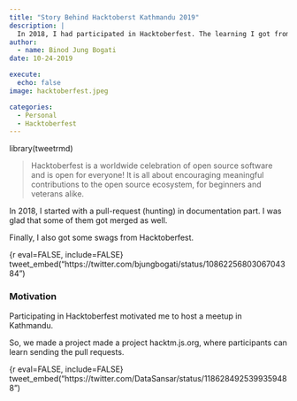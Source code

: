 ```yaml
---
title: "Story Behind Hacktoberst Kathmandu 2019"
description: |
  In 2018, I had participated in Hacktoberfest. The learning I got from participation helped me explore more about open-source culture.
author:
  - name: Binod Jung Bogati
date: 10-24-2019

execute: 
  echo: false
image: hacktoberfest.jpeg

categories:
  - Personal
  - Hacktoberfest
---
```




library(tweetrmd)


> Hacktoberfest is a worldwide celebration of open source software and is open for everyone! It is all about encouraging meaningful contributions to the open source ecosystem, for beginners and veterans alike.

In 2018, I started with a pull-request (hunting) in documentation part. I was glad that some of them got merged as well.

Finally, I also got some swags from Hacktoberfest.

{r eval=FALSE, include=FALSE}
tweet_embed("https://twitter.com/bjungbogati/status/1086225680306704384")


### Motivation

Participating in Hacktoberfest motivated me to host a meetup in Kathmandu.

So, we made a project made a project hacktm.js.org, where participants can learn sending the pull requests.

{r eval=FALSE, include=FALSE}
tweet_embed("https://twitter.com/DataSansar/status/1186284925399359488")

